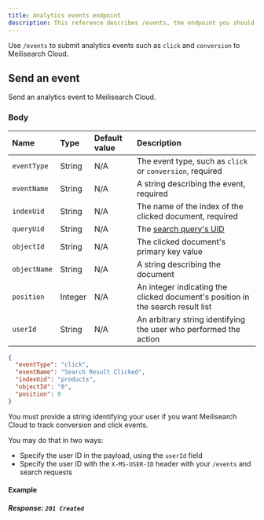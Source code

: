 ```yaml
---
title: Analytics events endpoint
description: This reference describes /events, the endpoint you should use to submit analytics events to Meilisearch Cloud. It also describes the accepted event objects and the data you must include in them.
---
```



Use `/events` to submit analytics events such as `click` and `conversion` to Meilisearch Cloud.

## Send an event

<RouteHighlighter method="POST" path="/events" />

Send an analytics event to Meilisearch Cloud.

### Body

| Name          | Type            | Default value | Description                                                                     |
| :------------ | :-------------- | :------------ | :------------------------------------------------------------------------------ |
| `eventType`   | String          | N/A           | The event type, such as `click` or `conversion`, required                       |
| `eventName`   | String          | N/A           | A string describing the event, required                                         |
| `indexUid`    | String          | N/A           | The name of the index of the clicked document, required                         |
| `queryUid`    | String          | N/A           | The [search query's UID](/reference/api/overview#search-metadata)               |
| `objectId`    | String          | N/A           | The clicked document's primary key value                                        |
| `objectName`  | String          | N/A           | A string describing the document                                                |
| `position`    | Integer         | N/A           | An integer indicating the clicked document's position in the search result list |
| `userId`      | String          | N/A           | An arbitrary string identifying the user who performed the action               |

```json
{
  "eventType": "click",
  "eventName": "Search Result Clicked",
  "indexUid": "products",
  "objectId": "0",
  "position": 0
}
```

<Note>
You must provide a string identifying your user if you want Meilisearch Cloud to track conversion and click events.

You may do that in two ways:

- Specify the user ID in the payload, using the `userId` field
- Specify the user ID with the `X-MS-USER-ID` header with your `/events` and search requests
</Note>

#### Example

<CodeSamplesAnalyticsEventClick />

##### Response: `201 Created`
